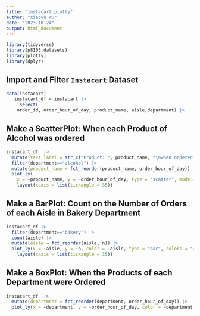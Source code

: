 ```yaml
---
title: "instacart_plotly"
author: "Xiaoyu Wu"
date: "2023-10-24"
output: html_document
---
```


```r
library(tidyverse)
library(p8105.datasets)
library(plotly)
library(dplyr)
```

## Import and Filter `Instacart` Dataset 
```r
data(instacart)
   instacart_df = instacart |> 
     select(
    order_id, order_hour_of_day, product_name, aisle,department) |>         sample_n(size = 10000)
```

## Make a ScatterPlot: When each Product of Alcohol was ordered 

```r
instacart_df  |> 
  mutate(text_label = str_c("Product: ", product_name, "\nwhen ordered: ", order_hour_of_day)) %>%
  filter(department=="alcohol") |> 
  mutate(product_name = fct_reorder(product_name, order_hour_of_day)) |> 
  plot_ly(
    x = ~product_name, y = ~order_hour_of_day, type = "scatter", mode = "markers", text = ~text_label,alpha = 0.5) |> 
    layout(xaxis = list(tickangle = 35))
```

## Make a BarPlot: Count on the Number of Orders of each Aisle in Bakery Department 
```r
instacart_df |> 
  filter(department=="bakery") |>
  count(aisle) |>
  mutate(aisle = fct_reorder(aisle, n)) |>
  plot_ly(x = ~aisle, y = ~n, color = ~aisle, type = "bar", colors = "viridis") |> 
    layout(xaxis = list(tickangle = 35))
```
## Make a BoxPlot: When the Products of each Department were Ordered 
```r
instacart_df  |>  
  mutate(department = fct_reorder(department, order_hour_of_day)) |>  
  plot_ly(x = ~department, y = ~order_hour_of_day, color = ~department, type = "box", colors = "viridis")
```
